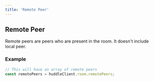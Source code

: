 ```yaml
---
title: 'Remote Peer'
---
```



## Remote Peer 

Remote peers are peers who are present in the room. It doesn't include local peer. 

### Example 

```js
// This will have an array of remote peers
const remotePeers = huddleClient.room.remotePeers;
```